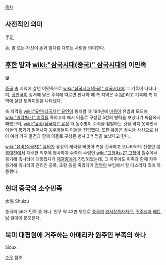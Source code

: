 [[목차]]
== 사전적인 의미 ==
手足

손, 발 또는 자신이 손과 발처럼 다루는 사람을 의미한다.

== [[후한]] 말과 [[wiki:"삼국시대(중국)" 삼국시대]]의 이민족 ==
叟

[[중국]] [[촉]] 지역에 살던 이민족으로 [[wiki:"삼국시대(중국)" 삼국시대]]에 그 기록이 나타나며, [[공안국]]이 상서에 달은 주석에 따르면 한나라 때 촉 지역은 수(叟)라고 기록해 촉 지역에 살던 토박이임을 나타냈다.

촉 지역을 [[wiki:"유언(삼국지)" 유언]]이 통치할 때 194년에 [[마등]]이 유범과 모의해 [[wiki:"이각#s-1" 이각]]을 죽이고자 해서 이들로 구성된 5천의 병력을 보냈다가 싸움에서 패했으며, [[wiki:"유장(삼국지)" 유장]] 때 동주병이 수족을 침탈하는 것을 막지 못하면서 이들의 봉기가 일어나자 동주병들이 이들을 진압했다. 또한 유장은 장숙을 사신으로 삼아 여러 가지 물건과 함께 이들로 구성된 병사 3백 명을 보냈다고 한다.

[[wiki:"유비(삼국지)" 유비]]가 유장의 세력을 빼앗아 촉을 건국하고 오나라와의 전쟁인 [[이릉대전]]에서 패배한 직후에 병사하자 수족의 수령인 [[wiki:"고정#s-2" 고정]]이 월수에서 봉기해 촉나라에 대항했다가 [[제갈량]]에게 진압되었는데, 그 이후에도 이족과 함께 자주 봉기해 촉나라의 관리인 공록, 초황 등을 죽였다가 [[장억]]이 부임해서 잘 다스리자 촉에 복종했다.

== 현대 중국의 소수민족 ==
水族
Shuǐzú

중국의 56개 민족 중 하나. 인구 약 43만 명으로 [[중국]]의 [[광시좡족자치구|광서장족자치구]], [[귀주성]]과 [[베트남]] 일대에 분포한다.

== 북미 대평원에 거주하는 아메리카 원주민 부족의 하나 ==
Sioux

[[수우]] 참조
